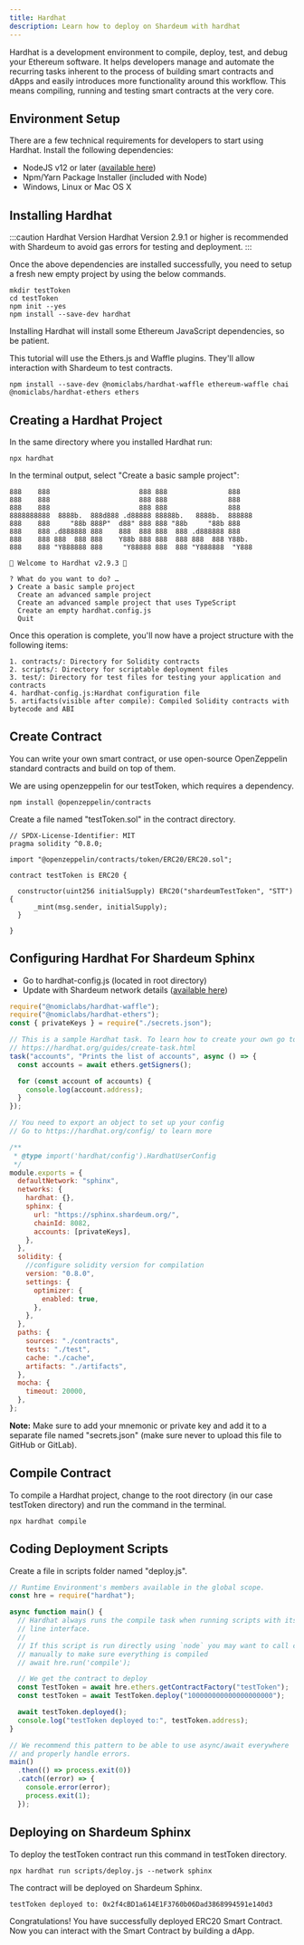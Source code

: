 ```yaml
---
title: Hardhat
description: Learn how to deploy on Shardeum with hardhat
---
```



Hardhat is a development environment to compile, deploy, test, and debug your Ethereum software. It helps developers manage and automate the recurring tasks inherent to the process of building smart contracts and dApps and easily introduces more functionality around this workflow. This means compiling, running and testing smart contracts at the very core.

## Environment Setup

There are a few technical requirements for developers to start using Hardhat. Install the following dependencies:

- NodeJS v12 or later ([available here](https://nodejs.org/en/))
- Npm/Yarn Package Installer (included with Node)
- Windows, Linux or Mac OS X

## Installing Hardhat

:::caution Hardhat Version
Hardhat Version 2.9.1 or higher is recommended with Shardeum to avoid gas errors for testing and deployment.
:::

Once the above dependencies are installed successfully, you need to setup a fresh new empty project by using the below commands.


```shell
mkdir testToken
cd testToken
npm init --yes
npm install --save-dev hardhat
```


<Callout title="Hardhat Version" type="info">

Installing Hardhat will install some Ethereum JavaScript dependencies, so be patient.

</Callout>

This tutorial will use the Ethers.js and Waffle plugins. They'll allow interaction with Shardeum to test contracts.

```shell
npm install --save-dev @nomiclabs/hardhat-waffle ethereum-waffle chai @nomiclabs/hardhat-ethers ethers
```

## Creating a Hardhat Project

In the same directory where you installed Hardhat run:


```shell
npx hardhat
```

In the terminal output, select "Create a basic sample project":

```
888    888                      888 888               888
888    888                      888 888               888
888    888                      888 888               888
8888888888  8888b.  888d888 .d88888 88888b.   8888b.  888888
888    888     "88b 888P"  d88" 888 888 "88b     "88b 888
888    888 .d888888 888    888  888 888  888 .d888888 888
888    888 888  888 888    Y88b 888 888  888 888  888 Y88b.
888    888 "Y888888 888     "Y88888 888  888 "Y888888  "Y888

👷 Welcome to Hardhat v2.9.3 👷‍

? What do you want to do? …
❯ Create a basic sample project
  Create an advanced sample project
  Create an advanced sample project that uses TypeScript
  Create an empty hardhat.config.js
  Quit
```

Once this operation is complete, you'll now have a project structure with the following items:

```
1. contracts/: Directory for Solidity contracts
2. scripts/: Directory for scriptable deployment files
3. test/: Directory for test files for testing your application and contracts
4. hardhat-config.js:Hardhat configuration file
5. artifacts(visible after compile): Compiled Solidity contracts with bytecode and ABI
```

## Create Contract

You can write your own smart contract, or use open-source OpenZeppelin standard contracts and build on top of them.

We are using openzeppelin for our testToken, which requires a dependency.

```shell
npm install @openzeppelin/contracts
```

Create a file named "testToken.sol" in the contract directory.

```solidity
// SPDX-License-Identifier: MIT
pragma solidity ^0.8.0;

import "@openzeppelin/contracts/token/ERC20/ERC20.sol";

contract testToken is ERC20 {

  constructor(uint256 initialSupply) ERC20("shardeumTestToken", "STT") {
      _mint(msg.sender, initialSupply);
  }

}
```

## Configuring Hardhat For Shardeum Sphinx

- Go to hardhat-config.js (located in root directory)
- Update with Shardeum network details ([available here](/docs/network/endpoints))

```js
require("@nomiclabs/hardhat-waffle");
require("@nomiclabs/hardhat-ethers");
const { privateKeys } = require("./secrets.json");

// This is a sample Hardhat task. To learn how to create your own go to
// https://hardhat.org/guides/create-task.html
task("accounts", "Prints the list of accounts", async () => {
  const accounts = await ethers.getSigners();

  for (const account of accounts) {
    console.log(account.address);
  }
});

// You need to export an object to set up your config
// Go to https://hardhat.org/config/ to learn more

/**
 * @type import('hardhat/config').HardhatUserConfig
 */
module.exports = {
  defaultNetwork: "sphinx",
  networks: {
    hardhat: {},
    sphinx: {
      url: "https://sphinx.shardeum.org/",
      chainId: 8082,
      accounts: [privateKeys],
    },
  },
  solidity: {
    //configure solidity version for compilation
    version: "0.8.0",
    settings: {
      optimizer: {
        enabled: true,
      },
    },
  },
  paths: {
    sources: "./contracts",
    tests: "./test",
    cache: "./cache",
    artifacts: "./artifacts",
  },
  mocha: {
    timeout: 20000,
  },
};
```

**Note:** Make sure to add your mnemonic or private key and add it to a separate file named "secrets.json" (make sure never to upload this file to GitHub or GitLab).

## Compile Contract

To compile a Hardhat project, change to the root directory (in our case testToken directory) and run the command in the terminal.


```shell
npx hardhat compile
```

## Coding Deployment Scripts

Create a file in scripts folder named "deploy.js".


```js
// Runtime Environment's members available in the global scope.
const hre = require("hardhat");

async function main() {
  // Hardhat always runs the compile task when running scripts with its command
  // line interface.
  //
  // If this script is run directly using `node` you may want to call compile
  // manually to make sure everything is compiled
  // await hre.run('compile');

  // We get the contract to deploy
  const TestToken = await hre.ethers.getContractFactory("testToken");
  const testToken = await TestToken.deploy("100000000000000000000");

  await testToken.deployed();
  console.log("testToken deployed to:", testToken.address);
}

// We recommend this pattern to be able to use async/await everywhere
// and properly handle errors.
main()
  .then(() => process.exit(0))
  .catch((error) => {
    console.error(error);
    process.exit(1);
  });
```


## Deploying on Shardeum Sphinx

To deploy the testToken contract run this command in testToken directory.

```shell
npx hardhat run scripts/deploy.js --network sphinx
```

The contract will be deployed on Shardeum Sphinx.

```
testToken deployed to: 0x2f4cBD1a614E1F3760b06Dad3868994591e140d3
```

Congratulations! You have successfully deployed ERC20 Smart Contract. Now you can interact with the Smart Contract by building a dApp.

